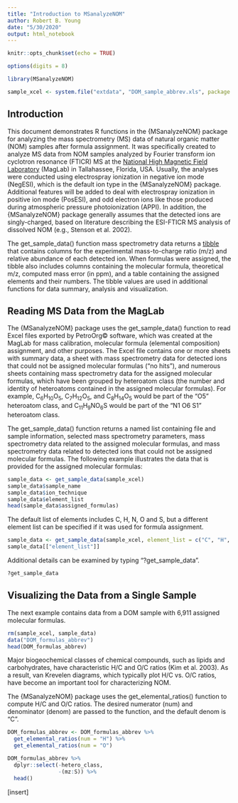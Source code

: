 ```yaml
---
title: "Introduction to MSanalyzeNOM"
author: Robert B. Young
date: "5/30/2020"
output: html_notebook
---
```


```r
knitr::opts_chunk$set(echo = TRUE)
```

```r
options(digits = 8)
```

```r
library(MSanalyzeNOM)
```

```r
sample_xcel <- system.file("extdata", "DOM_sample_abbrev.xls", package = "MSanalyzeNOM", mustWork = TRUE)
```



## Introduction

This document demonstrates R functions in the {MSanalyzeNOM} package for analyzing the mass spectrometry (MS) data of natural organic matter (NOM) samples after formula assignment. It was specifically created to analyze MS data from NOM samples analyzed by Fourier transform ion cyclotron resonance (FTICR) MS at the [National High Magnetic Field Laboratory](https://nationalmaglab.org/user-facilities/icr) (MagLab) in Tallahassee, Florida, USA. Usually, the analyses were  conducted using electrospray ionization in negative ion mode (NegESI), which is the default ion type in the {MSanalyzeNOM} package. Additional features will be added to deal with electrospray ionization in positive ion mode (PosESI), and odd electron ions like those produced during atmospheric pressure photoionization (APPI). In addition, the {MSanalyzeNOM} package generally assumes that the detected ions are singly-charged, based on literature describing the ESI-FTICR MS analysis of dissolved NOM (e.g., Stenson et al. 2002). 

The get_sample_data() function mass spectrometry data returns a  [tibble](https://tibble.tidyverse.org/) that contains columns for the experimental mass-to-charge ratio (m/z) and relative abundance of each detected ion. When formulas were assigned, the tibble also includes columns containing the molecular formula, theoretical m/z, computed mass error (in ppm), and a table containing the assigned elements and their numbers. The tibble values are used in additional functions for data summary, analysis and visualization.



## Reading MS Data from the MagLab

The {MSanalyzeNOM} package uses the get_sample_data() function to read Excel files exported by PetroOrg&copy; software, which was created at the MagLab for mass calibration, molecular formula (elemental composition) assignment, and other purposes. The Excel file contains one or more sheets with summary data, a sheet with mass spectrometry data for detected ions that could not be assigned molecular formulas ("no hits"), and numerous sheets containing mass spectrometry data for the assigned molecular formulas, which have been grouped by heteroatom class (the number and identity of heteroatoms contained in the assigned molecular formulas). For example, C<sub>6</sub>H<sub>10</sub>O<sub>5</sub>, C<sub>7</sub>H<sub>12</sub>O<sub>5</sub>, and C<sub>8</sub>H<sub>14</sub>O<sub>5</sub> would be part of the "O5" heteroatom class, and C<sub>11</sub>H<sub>9</sub>NO<sub>6</sub>S would be part of the "N1 O6 S1" heteroatom class.

The get_sample_data() function returns a named list containing file and sample information, selected mass spectrometry parameters, mass spectrometry data related to the assigned molecular formulas, and mass spectrometry data related to detected ions that could not be assigned molecular formulas. The following example illustrates the data that is provided for the assigned molecular formulas: 

```r
sample_data <- get_sample_data(sample_xcel)
sample_data$sample_name
sample_data$ion_technique
sample_data$element_list
head(sample_data$assigned_formulas)
```

The default list of elements includes C, H, N, O and S, but a different element list can be specified if it was used for formula assignment. 

```r
sample_data <- get_sample_data(sample_xcel, element_list = c("C", "H", "N", "O"))
sample_data[["element_list"]]
```

Additional details can be examined by typing "?get_sample_data".

```r
?get_sample_data
```



## Visualizing the Data from a Single Sample

The next example contains data from a DOM sample with 6,911 assigned molecular formulas.

```r
rm(sample_xcel, sample_data)
data("DOM_formulas_abbrev")
head(DOM_formulas_abbrev)
```

Major biogeochemical classes of chemical compounds, such as lipids and carbohydrates, have characteristic H/C and O/C ratios (Kim et al. 2003). As a result, van Krevelen diagrams, which typically plot H/C vs. O/C ratios, have become an important tool for characterizing NOM. 

The {MSanalyzeNOM} package uses the get_elemental_ratios() function to compute H/C and O/C ratios. The desired numerator (num) and denominator (denom) are passed to the function, and the default denom is "C".

```r
DOM_formulas_abbrev <- DOM_formulas_abbrev %>%
  get_elemental_ratios(num = "H") %>%
  get_elemental_ratios(num = "O")

DOM_formulas_abbrev %>%
  dplyr::select(-hetero_class, 
                -(mz:S)) %>%
  head()
```

[insert]